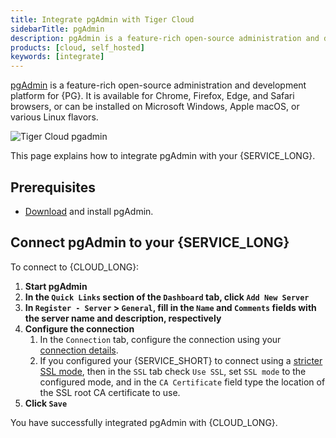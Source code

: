 ```yaml
---
title: Integrate pgAdmin with Tiger Cloud
sidebarTitle: pgAdmin
description: pgAdmin is a feature-rich open-source administration and development platform for PostgreSQL. Integrate pgadmin with Tiger Cloud
products: [cloud, self_hosted]
keywords: [integrate]
---
```



[pgAdmin][pgadmin] is a feature-rich open-source administration and development platform for {PG}. It is available for Chrome, Firefox, Edge, and
Safari browsers, or can be installed on Microsoft Windows, Apple macOS, or various Linux flavors.

![Tiger Cloud pgadmin](https://assets.timescale.com/docs/images/timescale-cloud-pgadmin.png)

This page explains how to integrate pgAdmin with your {SERVICE_LONG}.

## Prerequisites

<IntegrationPrereqs />

- [Download][download-pgadmin] and install pgAdmin. 

## Connect pgAdmin to your {SERVICE_LONG}

To connect to {CLOUD_LONG}:

<Procedure>

1.  **Start pgAdmin**
1.  **In the `Quick Links` section of the `Dashboard` tab, click `Add New Server`**
1.  **In `Register - Server` > `General`, fill in the `Name` and `Comments` fields with the server name and description, respectively**
1. **Configure the connection** 
   1. In the `Connection` tab, configure the connection using your [connection details][connection-info].
   1.  If you configured your {SERVICE_SHORT} to connect using a [stricter SSL mode][ssl-mode], then in the `SSL` tab check `Use SSL`, set `SSL mode` to the configured mode, and in the `CA Certificate` field type the location of the SSL root CA certificate to use.
1.  **Click `Save`**

</Procedure>

You have successfully integrated pgAdmin with {CLOUD_LONG}.

[pgadmin]: https://www.pgadmin.org/
[download-pgadmin]: https://www.pgadmin.org/download/
[connection-info]: /integrations/:currentVersion:/find-connection-details/
[ssl-mode]: /use-timescale/:currentVersion:/security/strict-ssl/
